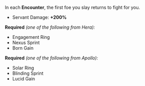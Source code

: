 In each **Encounter**, the first foe you slay returns to fight for you.

- Servant Damage: **+200%**

**Required** _(one of the following from Hera):_

- Engagement Ring
- Nexus Sprint
- Born Gain

**Required** _(one of the following from Apollo):_

- Solar Ring
- Blinding Sprint
- Lucid Gain
